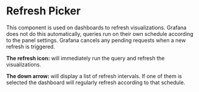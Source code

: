 
<Meta title="MDX|RefreshPicker" component={RefreshPicker} />

# Refresh Picker

This component is used on dashboards to refresh visualizations. Grafana does not do this automatically, queries run on their own schedule according to the panel settings. Grafana cancels any pending requests when a new refresh is triggered.

**The refresh icon:** will immediately run the query and refresh the visualizations.

**The down arrow:** will display a list of refresh intervals. If one of them is selected the dashboard will regularly refresh according to that schedule.

<Preview>
  <RefreshPicker tooltip="Run query" />
  <RefreshPicker text="Run query" tooltip="Run query" />
  <RefreshPicker text="Run query" isLoading={true} tooltip="Run query" value="1h" />
</Preview>
<Props of={RefreshPicker} />
